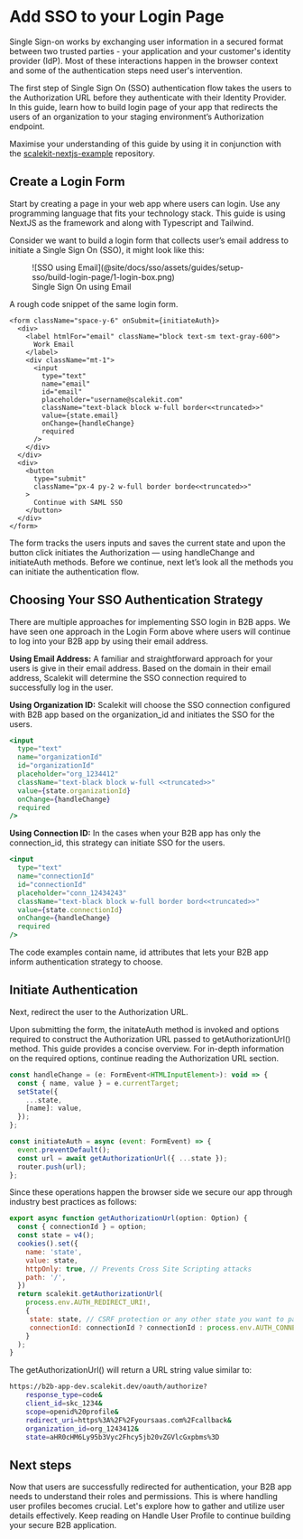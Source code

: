 
# Add SSO to your Login Page

Single Sign-on works by exchanging user information in a secured format between two trusted parties - your application and your customer's identity provider (IdP). Most of these interactions happen in the browser context and some of the authentication steps need user's intervention.

The first step of Single Sign On (SSO) authentication flow takes the users to the Authorization URL before they authenticate with their Identity Provider. In this guide, learn how to build login page of your app that redirects the users of an organization to your staging environment’s Authorization endpoint.

Maximise your understanding of this guide by using it in conjunction with the [scalekit-nextjs-example](https://github.com/scalekit-inc/scalekit-nextjs-example) repository.

## Create a Login Form

Start by creating a page in your web app where users can login. Use any programming language that fits your technology stack. This guide is using NextJS as the framework and along with Typescript and Tailwind.

Consider we want to build a login form that collects user’s email address to initiate a Single Sign On (SSO), it might look like this:

<figure className="width-50">
  ![SSO using
  Email](@site/docs/sso/assets/guides/setup-sso/build-login-page/1-login-box.png)
  <figcaption>Single Sign On using Email</figcaption>
</figure>

A rough code snippet of the same login form.

```tsx title="app/login/page.tsx"
<form className="space-y-6" onSubmit={initiateAuth}>
  <div>
    <label htmlFor="email" className="block text-sm text-gray-600">
      Work Email
    </label>
    <div className="mt-1">
      <input
        type="text"
        name="email"
        id="email"
        placeholder="username@scalekit.com"
        className="text-black block w-full border<<truncated>>"
        value={state.email}
        onChange={handleChange}
        required
      />
    </div>
  </div>
  <div>
    <button
      type="submit"
      className="px-4 py-2 w-full border borde<<truncated>>"
    >
      Continue with SAML SSO
    </button>
  </div>
</form>
```

The form tracks the users inputs and saves the current state and upon the button click initiates the Authorization — using <SimpleCode>handleChange</SimpleCode> and <SimpleCode>initiateAuth</SimpleCode> methods. Before we continue, next let’s look all the methods you can initiate the authentication flow.

## Choosing Your SSO Authentication Strategy

There are multiple approaches for implementing SSO login in B2B apps. We have seen one approach in the Login Form above where users will continue to log into your B2B app by using their email address.

**Using Email Address:** A familiar and straightforward approach for your users is give in their email address. Based on the domain in their email address, Scalekit will determine the SSO connection required to successfully log in the user.

**Using Organization ID:** Scalekit will choose the SSO connection configured with B2B app based on the <SimpleCode>organization_id</SimpleCode> and initiates the SSO for the users.

```jsx
<input
  type="text"
  name="organizationId"
  id="organizationId"
  placeholder="org_1234412"
  className="text-black block w-full <<truncated>>"
  value={state.organizationId}
  onChange={handleChange}
  required
/>
```

**Using Connection ID:** In the cases when your B2B app has only the <SimpleCode>connection_id</SimpleCode>, this strategy can initiate SSO for the users.

```jsx
<input
  type="text"
  name="connectionId"
  id="connectionId"
  placeholder="conn_12434243"
  className="text-black block w-full border bord<<truncated>>"
  value={state.connectionId}
  onChange={handleChange}
  required
/>
```

The code examples contain <SimpleCode>name</SimpleCode>, <SimpleCode>id</SimpleCode> attributes that lets your B2B app inform authentication strategy to choose.

## Initiate Authentication

Next, redirect the user to the Authorization URL.

Upon submitting the form, the <SimpleCode>initateAuth</SimpleCode> method is invoked and options required to construct the Authorization URL passed to <SimpleCode>getAuthorizationUrl()</SimpleCode> method. This guide provides a concise overview. For in-depth information on the required options, continue reading the Authorization URL section.

```jsx title="app/login/page.tsx"
const handleChange = (e: FormEvent<HTMLInputElement>): void => {
  const { name, value } = e.currentTarget;
  setState({
    ...state,
    [name]: value,
  });
};

const initiateAuth = async (event: FormEvent) => {
  event.preventDefault();
  const url = await getAuthorizationUrl({ ...state });
  router.push(url);
};
```

Since these operations happen the browser side we secure our app through industry best practices as follows:

```jsx title="app/actions/login.ts"
export async function getAuthorizationUrl(option: Option) {
  const { connectionId } = option;
  const state = v4();
  cookies().set({
    name: 'state',
    value: state,
    httpOnly: true, // Prevents Cross Site Scripting attacks
    path: '/',
  })
  return scalekit.getAuthorizationUrl(
    process.env.AUTH_REDIRECT_URI!,
    {
     state: state, // CSRF protection or any other state you want to pass
     connectionId: connectionId ? connectionId : process.env.AUTH_CONNECTION_ID!
    }
  );
}
```

The <SimpleCode>getAuthorizationUrl()</SimpleCode> will return a URL string value similar to:

```sh
https://b2b-app-dev.scalekit.dev/oauth/authorize?
    response_type=code&
    client_id=skc_1234&
    scope=openid%20profile&
    redirect_uri=https%3A%2F%2Fyoursaas.com%2Fcallback&
    organization_id=org_1243412&
    state=aHR0cHM6Ly95b3Vyc2Fhcy5jb20vZGVlcGxpbms%3D
```

## Next steps

Now that users are successfully redirected for authentication, your B2B app needs to understand their roles and permissions. This is where handling user profiles becomes crucial. Let's explore how to gather and utilize user details effectively. Keep reading on Handle User Profile to continue building your secure B2B application.
